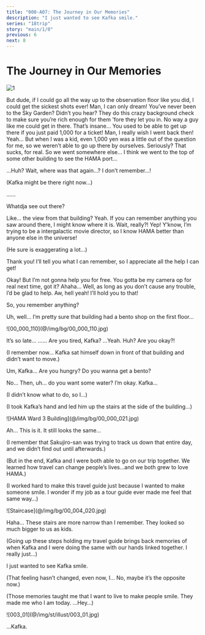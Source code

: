 ```yaml
---
title: "000-A07: The Journey in Our Memories"
description: "I just wanted to see Kafka smile."
series: "18trip"
story: "main/1/0"
previous: 6
next: 8
---
```



# The Journey in Our Memories

<Divider loc="Landmark Plaza - First Floor"/>

![1](1.jpg)

<Bubble character="Akuta" name="Boy with Headband">
But dude, if I could go all the way up to the observation floor like you did, I could get the sickest shots ever! Man, I can only dream!
</Bubble>

<Bubble mc>
You’ve never been to the Sky Garden?
</Bubble>

<Bubble character="Akuta" name="Boy with Headband">
Didn’t you hear? They do this crazy background check to make sure you’re rich enough for them 'fore they let you in. No way a guy like me could get in there.
</Bubble>

<Bubble mc>
That’s insane…
</Bubble>

<Bubble character="Akuta" name="Boy with Headband">
You used to be able to get up there if you just paid 1,000 for a ticket! Man, I really wish I went back then!
</Bubble>

<Bubble mc>
Yeah… But when I was a kid, even 1,000 yen was a little out of the question for me, so we weren’t able to go up there by ourselves.
</Bubble>

<Bubble character="Akuta" name="Boy with Headband">
Seriously? That sucks, for real.
</Bubble>

<Bubble mc>
So we went somewhere else… I think we went to the top of some other building to see the HAMA port…

…Huh? Wait, where was that again…? I don’t remember…!

<p class="t">(Kafka might be there right now…)</p>
</Bubble>

<Bubble character="Akuta" name="Boy with Headband">
……

Whatdja see out there?
</Bubble>

<Bubble mc>
Like… the view from that building?
</Bubble>

<Bubble character="Akuta" name="Boy with Headband">
Yeah. If you can remember anything you saw around there, I might know where it is.
</Bubble>

<Bubble mc>
Wait, really?!
</Bubble>

<Bubble character="Akuta" name="Boy with Headband">
Yep! Y’know, I’m trying to be a intergalactic movie director, so I know HAMA better than anyone else in the universe!
</Bubble>

<Bubble mc>
<p class="t">(He sure is exaggerating a lot…)</p>

Thank you! I’ll tell you what I can remember, so I appreciate all the help I can get!
</Bubble>

<Bubble character="Akuta" name="Boy with Headband">
Okay! But I’m not gonna help you for free. You gotta be my camera op for real next time, got it?
</Bubble>

<Bubble mc>
Ahaha… Well, as long as you don’t cause any trouble, I’d be glad to help.
</Bubble>

<Bubble character="Akuta" name="Boy with Headband">
Aw, hell yeah! I’ll hold you to that!

So, you remember anything?
</Bubble>

<Bubble mc>
Uh, well… I’m pretty sure that building had a bento shop on the first floor…
</Bubble>

<Divider fb="start" />

<p class="bg sepia">![00_000_110](@/img/bg/00_000_110.jpg)</p>

<Bubble mc>
It’s so late…
</Bubble>

<Bubble character="Kafka">
……
</Bubble>

<Bubble mc>
Are you tired, Kafka?
</Bubble>

<Bubble character="Kafka">
…Yeah.
</Bubble>

<Bubble mc>
Huh? Are you okay?!

<p class="t">(I remember now… Kafka sat himself down in front of that building and didn’t want to move.)</p>

Um, Kafka… Are you hungry? Do you wanna get a bento?
</Bubble>

<Bubble character="Kafka">
No…
</Bubble>

<Bubble mc>
Then, uh… do you want some water?
</Bubble>

<Bubble character="Kafka">
I’m okay.
</Bubble>

<Bubble mc>
Kafka…

<p class="t">(I didn’t know what to do, so I…)</p>

<p class="t">(I took Kafka’s hand and led him up the stairs at the side of the building…)</p>
</Bubble>

<Divider fb="end" />

<Divider loc="HAMA Ward 3 Building"/>

<p class="bg">![HAMA Ward 3 Building](@/img/bg/00_000_021.jpg)</p>

<Bubble mc>
Ah… This is it. It still looks the same…

<p class="t">(I remember that Sakujiro-san was trying to track us down that entire day, and we didn’t find out until afterwards.)</p>

<p class="t">(But in the end, Kafka and I were both able to go on our trip together. We learned how travel can change people’s lives…and we both grew to love HAMA.)</p>

<p class="t">(I worked hard to make this travel guide just because I wanted to make someone smile. I wonder if my job as a tour guide ever made me feel that same way…)</p>
</Bubble>

<Divider loc="HAMA Ward 3 Building - Staircase"/>

<p class="bg">![Staircase](@/img/bg/00_004_020.jpg)</p>

<Bubble mc>
Haha… These stairs are more narrow than I remember. They looked so much bigger to us as kids.

<p class="t">(Going up these steps holding my travel guide brings back memories of when Kafka and I were doing the same with our hands linked together. I really just…)</p>

I just wanted to see Kafka smile.

<p class="t">(That feeling hasn’t changed, even now, I… No, maybe it’s the opposite now.)</p>

<p class="t">(Those memories taught me that I want to live to make people smile. They made me who I am today. …Hey…)</p>
</Bubble>

<p class="cg sepia">![003_01](@/img/st/illust/003_01.jpg)</p>

<Bubble mc>
…Kafka.
</Bubble>
